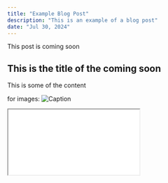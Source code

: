 ```yaml
---
title: "Example Blog Post"
description: "This is an example of a blog post"
date: "Jul 30, 2024"
---
```


This post is coming soon

## This is the title of the coming soon

This is some of the content

for images: ![Caption](/images/blogpostname/imagename.png)

<div className="w-full">
  <iframe
    className="m-auto"
    src={"https://www.youtube.com/embed/oTl4qDujyF4" }
    allow="accelerometer; autoplay; clipboard-write; encrypted-media; gyroscope; picture-in-picture"
  ></iframe>
</div>
